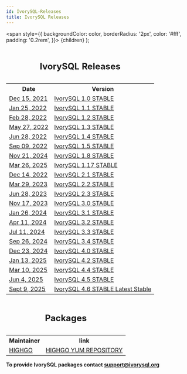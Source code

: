 ```yaml
---
id: IvorySQL-Releases
title: IvorySQL Releases
---
```


  <span
    style={{
      backgroundColor: color,
      borderRadius: '2px',
      color: '#fff',
      padding: '0.2rem',
    }}>
    {children}
  </span>
);


<table>
<caption><h2>IvorySQL Releases</h2></caption>
  <tr>
    <th>Date</th>
    <th>Version</th>
  </tr>
  <tr>
    <td>
        <a href="https://docs.ivorysql.org/en/ivorysql-doc/v1.0/v1.0/1.html">Dec 15, 2021</a>
    </td>
    <td>
        <a href="https://docs.ivorysql.org/en/ivorysql-doc/v1.0/v1.0/1.html">IvorySQL 1.0 STABLE</a>
    </td>
  </tr>
  <tr>
    <td>
        <a href="https://docs.ivorysql.org/en/ivorysql-doc/v1.1/v1.1/1.html">Jan 25, 2022</a>
    </td>
    <td>
        <a href="https://docs.ivorysql.org/en/ivorysql-doc/v1.1/v1.1/1.html">IvorySQL 1.1 STABLE</a>
    </td>
  </tr>
  <tr>
    <td>
        <a href="https://docs.ivorysql.org/en/ivorysql-doc/v1.2/v1.2/1.html">Feb 28, 2022</a>
    </td>
    <td>
        <a href="https://docs.ivorysql.org/en/ivorysql-doc/v1.2/v1.2/1.html">IvorySQL 1.2 STABLE</a>
    </td>
  </tr>
  <tr>
    <td>  
        <a href="https://docs.ivorysql.org/en/ivorysql-doc/v1.3/v1.3/1.html">May 27, 2022</a>
    </td>
    <td>
        <a href="https://docs.ivorysql.org/en/ivorysql-doc/v1.3/v1.3/1.html">IvorySQL 1.3 STABLE</a>
    </td>
  </tr>
  <tr>
    <td>
        <a href="https://docs.ivorysql.org/en/ivorysql-doc/v1.4/v1.4/1.html">Jun 28, 2022</a>
    </td>
    <td>
        <a href="https://docs.ivorysql.org/en/ivorysql-doc/v1.4/v1.4/1.html">IvorySQL 1.4 STABLE</a>
    </td>
  </tr>
  <tr>
    <td>
        <a href="https://docs.ivorysql.org/en/ivorysql-doc/v1.5/v1.5/1.html">Sep 09, 2022</a>
    </td>
    <td>
        <a href="https://docs.ivorysql.org/en/ivorysql-doc/v1.5/v1.5/1.html">IvorySQL 1.5 STABLE</a>
    </td>
  </tr>
  <tr>
    <td>
        <a href="https://docs.ivorysql.org/en/ivorysql-doc/v1.8/v1.8/1.html">Nov 21, 2024</a>
    </td>
    <td>
        <a href="https://docs.ivorysql.org/en/ivorysql-doc/v1.8/v1.8/1.html">IvorySQL 1.8 STABLE</a>
    </td>
  </tr>
  <tr>
    <td>
        <a href="https://docs.ivorysql.org/en/ivorysql-doc/v1.17/v1.17/1.html">Mar 26, 2025</a>
    </td>
    <td>
        <a href="https://docs.ivorysql.org/en/ivorysql-doc/v1.17/v1.17/1.html">IvorySQL 1.17 STABLE</a>
    </td>
  </tr>
  <tr>
    <td>
        <a href="https://docs.ivorysql.org/en/ivorysql-doc/v2.1/v2.1/1.html">Dec 14, 2022</a>
    </td>
    <td>
        <a href="https://docs.ivorysql.org/en/ivorysql-doc/v2.1/v2.1/1.html">IvorySQL 2.1 STABLE</a>
    </td>
  </tr>
  <tr>
    <td>
        <a href="https://docs.ivorysql.org/en/ivorysql-doc/v2.2/v2.2/1.html">Mar 29, 2023</a>
    </td>
    <td>
        <a href="https://docs.ivorysql.org/en/ivorysql-doc/v2.2/v2.2/1.html">IvorySQL 2.2 STABLE</a>
    </td>
  </tr>
  <tr>
    <td>
        <a href="https://docs.ivorysql.org/en/ivorysql-doc/v2.3/v2.3/1.html">Jun 28, 2023</a>
    </td>
    <td>
        <a href="https://docs.ivorysql.org/en/ivorysql-doc/v2.3/v2.3/1.html">IvorySQL 2.3 STABLE</a>
    </td>
  </tr>
  <tr>
    <td>
        <a href="https://docs.ivorysql.org/en/ivorysql-doc/v3.0/v3.0/1.html">Nov 17, 2023</a>
    </td>
    <td>
        <a href="https://docs.ivorysql.org/en/ivorysql-doc/v3.0/v3.0/1.html">IvorySQL 3.0 STABLE</a>
    </td>
  </tr>
  <tr>
    <td>
        <a href="https://docs.ivorysql.org/en/ivorysql-doc/v3.1/v3.1/1.html">Jan 26, 2024</a>
    </td>
    <td>
        <a href="https://docs.ivorysql.org/en/ivorysql-doc/v3.1/v3.1/1.html">IvorySQL 3.1 STABLE</a>
    </td>
  </tr>
  <tr>
    <td>
        <a href="https://docs.ivorysql.org/en/ivorysql-doc/v3.2/v3.2/1.html">Apr 11, 2024</a>
    </td>
    <td>
        <a href="https://docs.ivorysql.org/en/ivorysql-doc/v3.2/v3.2/1.html">IvorySQL 3.2 STABLE</a>
    </td>
  </tr>
  <tr>
    <td>
        <a href="https://docs.ivorysql.org/en/ivorysql-doc/v3.3/v3.3/1.html">Jul 11, 2024</a>
    </td>
    <td>
        <a href="https://docs.ivorysql.org/en/ivorysql-doc/v3.3/v3.3/1.html">IvorySQL 3.3 STABLE</a>
    </td>
  </tr>
  <tr>
    <td>
        <a href="https://docs.ivorysql.org/en/ivorysql-doc/v3.4/v3.4/1.html">Sep 26, 2024</a>
    </td>
    <td>
        <a href="https://docs.ivorysql.org/en/ivorysql-doc/v3.4/v3.4/1.html">IvorySQL 3.4 STABLE</a>
    </td>
  </tr>
  <tr>
    <td>
        <a href="https://docs.ivorysql.org/en/ivorysql-doc/v4.0/v4.0/1.html">Dec 23, 2024</a>
    </td>
    <td>
        <a href="https://docs.ivorysql.org/en/ivorysql-doc/v4.0/v4.0/1.html">IvorySQL 4.0 STABLE</a>
    </td>
  </tr>
  <tr>
    <td>
        <a href="https://docs.ivorysql.org/en/ivorysql-doc/v4.2/v4.2/1.html">Jan 13, 2025</a>
    </td>
    <td>
        <a href="https://docs.ivorysql.org/en/ivorysql-doc/v4.2/v4.2/1.html">IvorySQL 4.2 STABLE</a>
    </td>
  </tr>
  <tr>
    <td>
        <a href="https://docs.ivorysql.org/en/ivorysql-doc/v4.4/v4.4/1.html">Mar 10, 2025</a>
    </td>
    <td>
        <a href="https://docs.ivorysql.org/en/ivorysql-doc/v4.4/v4.4/1.html">IvorySQL 4.4 STABLE</a>
    </td>
  </tr>
  <tr>
    <td>
        <a href="https://docs.ivorysql.org/en/ivorysql-doc/v4.5/v4.5/1.html">Jun 4, 2025</a>
    </td>
    <td>
        <a href="https://docs.ivorysql.org/en/ivorysql-doc/v4.5/v4.5/1.html">IvorySQL 4.5 STABLE</a>
    </td>
  </tr>
  <tr>
    <td>
        <a href="https://docs.ivorysql.org/en/ivorysql-doc/v4.6/v4.6/1.html">Sept 9, 2025</a>
    </td>
    <td>
        <a href="https://docs.ivorysql.org/en/ivorysql-doc/v4.6/v4.6/1.html">IvorySQL 4.6 STABLE <Highlight color="#1ca3ec">Latest Stable</Highlight></a>
    </td>
  </tr>
</table>



<table>
<caption><h2>Packages</h2></caption>
  <tr>
    <th>Maintainer</th>
    <th>link</th>
  </tr>
  <tr>
    <td>
        <a href="http://www.highgo.com">HIGHGO</a>
    </td>
    <td>
        <a href="https://yum.highgo.com/dists/ivorysql-rpms/">HIGHGO YUM REPOSITORY</a>
    </td>
  </tr>
</table>



**<Highlight color="#25c2a0">To provide IvorySQL packages contact support@ivorysql.org</Highlight>**
